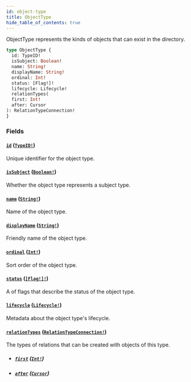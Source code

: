 ```yaml
---
id: object-type
title: ObjectType
hide_table_of_contents: true
---
```



ObjectType represents the kinds of objects that can exist in the directory.

```graphql
type ObjectType {
  id: TypeID!
  isSubject: Boolean!
  name: String!
  displayName: String!
  ordinal: Int!
  status: [Flag!]!
  lifecycle: Lifecycle!
  relationTypes(
  first: Int!
  after: Cursor
): RelationTypeConnection!
}
```


### Fields

#### [`id`](#) ([`TypeID!`](/docs/directory-guide/graphql/reference/schema/scalars/type-id))

Unique identifier for the object type.


#### [`isSubject`](#) ([`Boolean!`](/docs/directory-guide/graphql/reference/schema/scalars/boolean))

Whether the object type represents a subject type.


#### [`name`](#) ([`String!`](/docs/directory-guide/graphql/reference/schema/scalars/string))

Name of the object type.


#### [`displayName`](#) ([`String!`](/docs/directory-guide/graphql/reference/schema/scalars/string))

Friendly name of the object type.


#### [`ordinal`](#) ([`Int!`](/docs/directory-guide/graphql/reference/schema/scalars/int))

Sort order of the object type.


#### [`status`](#) ([`[Flag!]!`](/docs/directory-guide/graphql/reference/schema/enums/flag))

A of flags that describe the status of the object type.


#### [`lifecycle`](#) ([`Lifecycle!`](/docs/directory-guide/graphql/reference/schema/objects/lifecycle))

Metadata about the object type's lifecycle.


#### [`relationTypes`](#) ([`RelationTypeConnection!`](/docs/directory-guide/graphql/reference/schema/objects/relation-type-connection))

The types of relations that can be created with objects of this type.
- ##### [`first`](#) ([`Int!`](/docs/directory-guide/graphql/reference/schema/scalars/int))




- ##### [`after`](#) ([`Cursor`](/docs/directory-guide/graphql/reference/schema/scalars/cursor))







